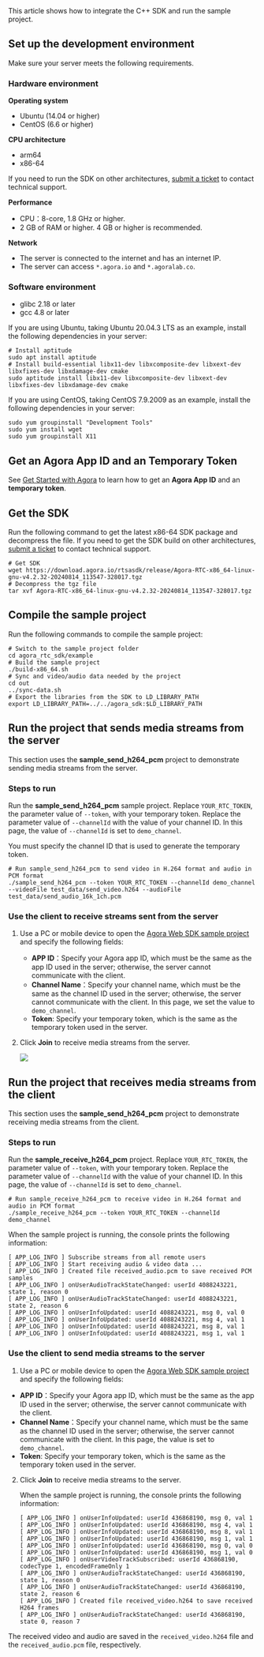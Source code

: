 
<PlatformWrapper platform="linux-cpp">
This article shows how to integrate the <Vpd k="NAME" /> C++ SDK and run the sample project.

## Set up the development environment

Make sure your server meets the following requirements.

### Hardware environment

**Operating system**

- Ubuntu (14.04 or higher)
- CentOS (6.6 or higher)

**CPU architecture**

- arm64
- x86-64

If you need to run the SDK on other architectures, [submit a ticket](https://agora-ticket.agora.io/) to contact technical support.

**Performance**

- CPU：8-core, 1.8 GHz or higher.
- 2 GB of RAM or higher. 4 GB or higher is recommended.

**Network**

- The server is connected to the internet and has an internet IP.
- The server can access `*.agora.io` and `*.agoralab.co`.

### Software environment

- glibc 2.18 or later
- gcc 4.8 or later

If you are using Ubuntu, taking Ubuntu 20.04.3 LTS as an example, install the following dependencies in your server:

```shell
# Install aptitude
sudo apt install aptitude
# Install build-essential libx11-dev libxcomposite-dev libxext-dev libxfixes-dev libxdamage-dev cmake
sudo aptitude install libx11-dev libxcomposite-dev libxext-dev libxfixes-dev libxdamage-dev cmake
```

If you are using CentOS, taking CentOS 7.9.2009 as an example, install the following dependencies in your server:

```shell
sudo yum groupinstall "Development Tools"
sudo yum install wget
sudo yum groupinstall X11
```

## Get an Agora App ID and an <Vg k="VSDK" /> Temporary Token

See [Get Started with Agora](../reference/manage-agora-account) to learn how to get an **Agora App ID** and an **<Vg k="VSDK" /> temporary token**.

## Get the SDK

Run the following command to get the latest x86-64 SDK package and decompress the file. If you need to get the SDK build on other architectures, [submit a ticket](https://agora-ticket.agora.io/) to contact technical support.

```shell
# Get SDK
wget https://download.agora.io/rtsasdk/release/Agora-RTC-x86_64-linux-gnu-v4.2.32-20240814_113547-328017.tgz
# Decompress the tgz file
tar xvf Agora-RTC-x86_64-linux-gnu-v4.2.32-20240814_113547-328017.tgz
```

## Compile the sample project

Run the following commands to compile the sample project:

```shell
# Switch to the sample project folder
cd agora_rtc_sdk/example
# Build the sample project
./build-x86_64.sh
# Sync and video/audio data needed by the project
cd out
../sync-data.sh
# Export the libraries from the SDK to LD_LIBRARY_PATH
export LD_LIBRARY_PATH=../../agora_sdk:$LD_LIBRARY_PATH
```

## Run the project that sends media streams from the server

This section uses the **sample_send_h264_pcm** project to demonstrate sending media streams from the server.

### Steps to run

Run the **sample_send_h264_pcm** sample project. Replace `YOUR_RTC_TOKEN`, the parameter value of `--token`, with your <Vg k="VSDK" /> temporary token. Replace the parameter value of `--channelId` with the value of your <Vg k="VSDK" /> channel ID. In this page, the value of `--channelId` is set to `demo_channel`.

<div class="alert note">You must specify the <Vg k="VSDK" /> channel ID that is used to generate the <Vg k="VSDK" /> temporary token.</div>

```shell
# Run sample_send_h264_pcm to send video in H.264 format and audio in PCM format
./sample_send_h264_pcm --token YOUR_RTC_TOKEN --channelId demo_channel --videoFile test_data/send_video.h264 --audioFile test_data/send_audio_16k_1ch.pcm
```

### Use the client to receive streams sent from the server

1. Use a PC or mobile device to open the [Agora <Vg k="VSDK" /> Web SDK sample project](https://webdemo.agora.io/basicVideoCall/index.html) and specify the following fields:

    - **APP ID**：Specify your Agora app ID, which must be the same as the app ID used in the server; otherwise, the server cannot communicate with the client.
    - **Channel Name**：Specify your channel name, which must be the same as the channel ID used in the server; otherwise, the server cannot communicate with the client. In this page, we set the value to `demo_channel`.
    - **Token**: Specify your <Vg k="VSDK" /> temporary token, which is the same as the temporary token used in the server.

2. Click **Join** to receive media streams from the server.

    ![](https://web-cdn.agora.io/docs-files/1650527522676)

## Run the project that receives media streams from the client

This section  uses the **sample_send_h264_pcm** project to demonstrate receiving media streams from the client.

### Steps to run

Run the **sample_receive_h264_pcm** project. Replace `YOUR_RTC_TOKEN`, the parameter value of `--token`, with your <Vg k="VSDK" /> temporary token. Replace the parameter value of `--channelId` with the value of your <Vg k="VSDK" /> channel ID. In this page, the value of `--channelId` is set to `demo_channel`.

```shell
# Run sample_receive_h264_pcm to receive video in H.264 format and audio in PCM format
./sample_receive_h264_pcm --token YOUR_RTC_TOKEN --channelId demo_channel
```

When the sample project is running, the console prints the following information:

```text
[ APP_LOG_INFO ] Subscribe streams from all remote users
[ APP_LOG_INFO ] Start receiving audio & video data ...
[ APP_LOG_INFO ] Created file received_audio.pcm to save received PCM samples
[ APP_LOG_INFO ] onUserAudioTrackStateChanged: userId 4088243221, state 1, reason 0
[ APP_LOG_INFO ] onUserAudioTrackStateChanged: userId 4088243221, state 2, reason 6
[ APP_LOG_INFO ] onUserInfoUpdated: userId 4088243221, msg 0, val 0
[ APP_LOG_INFO ] onUserInfoUpdated: userId 4088243221, msg 4, val 1
[ APP_LOG_INFO ] onUserInfoUpdated: userId 4088243221, msg 8, val 1
[ APP_LOG_INFO ] onUserInfoUpdated: userId 4088243221, msg 1, val 1
```

### Use the client to send media streams to the server

1. Use a PC or mobile device to open the [Agora <Vg k="VSDK" /> Web SDK sample project](https://webdemo.agora.io/basicVideoCall/index.html) and specify the following fields:

- **APP ID**：Specify your Agora app ID, which must be the same as the app ID used in the server; otherwise, the server cannot communicate with the client.
- **Channel Name**：Specify your channel name, which must be the same as the channel ID used in the server; otherwise, the server cannot communicate with the client. In this page, the value is set to `demo_channel`.
- **Token**: Specify your <Vg k="VSDK" /> temporary token, which is the same as the temporary token used in the server.

2. Click **Join** to receive media streams to the server.

    When the sample project is running, the console prints the following information:

    ```text
    [ APP_LOG_INFO ] onUserInfoUpdated: userId 436868190, msg 0, val 1
    [ APP_LOG_INFO ] onUserInfoUpdated: userId 436868190, msg 4, val 1
    [ APP_LOG_INFO ] onUserInfoUpdated: userId 436868190, msg 8, val 1
    [ APP_LOG_INFO ] onUserInfoUpdated: userId 436868190, msg 1, val 1
    [ APP_LOG_INFO ] onUserInfoUpdated: userId 436868190, msg 0, val 0
    [ APP_LOG_INFO ] onUserInfoUpdated: userId 436868190, msg 1, val 0
    [ APP_LOG_INFO ] onUserVideoTrackSubscribed: userId 436868190, codecType 1, encodedFrameOnly 1
    [ APP_LOG_INFO ] onUserAudioTrackStateChanged: userId 436868190, state 1, reason 0
    [ APP_LOG_INFO ] onUserAudioTrackStateChanged: userId 436868190, state 2, reason 6
    [ APP_LOG_INFO ] Created file received_video.h264 to save received H264 frames
    [ APP_LOG_INFO ] onUserAudioTrackStateChanged: userId 436868190, state 0, reason 7
    ```

The received video and audio are saved in the `received_video.h264` file and the `received_audio.pcm` file, respectively.
</PlatformWrapper>